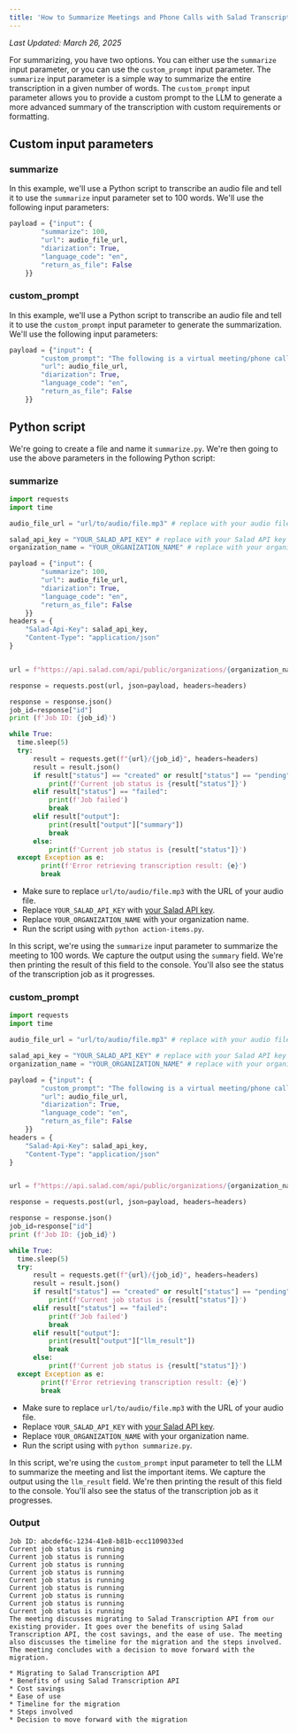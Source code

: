 ```yaml
---
title: 'How to Summarize Meetings and Phone Calls with Salad Transcription API'
---
```


_Last Updated: March 26, 2025_

For summarizing, you have two options. You can either use the `summarize` input parameter, or you can use the
`custom_prompt` input parameter. The `summarize` input parameter is a simple way to summarize the entire transcription
in a given number of words. The `custom_prompt` input parameter allows you to provide a custom prompt to the LLM to
generate a more advanced summary of the transcription with custom requirements or formatting.

## Custom input parameters

### summarize

In this example, we'll use a Python script to transcribe an audio file and tell it to use the `summarize` input
parameter set to 100 words. We'll use the following input parameters:

```python
payload = {"input": {
        "summarize": 100,
        "url": audio_file_url,
        "diarization": True,
        "language_code": "en",
        "return_as_file": False
    }}
```

### custom_prompt

In this example, we'll use a Python script to transcribe an audio file and tell it to use the `custom_prompt` input
parameter to generate the summarization. We'll use the following input parameters:

```python
payload = {"input": {
        "custom_prompt": "The following is a virtual meeting/phone call transcription. Summarize the call and list the important items discussed. Format it in a markdown compatible list to make it easy to read.",
        "url": audio_file_url,
        "diarization": True,
        "language_code": "en",
        "return_as_file": False
    }}
```

## Python script

We're going to create a file and name it `summarize.py`. We're then going to use the above parameters in the following
Python script:

### summarize

```python
import requests
import time

audio_file_url = "url/to/audio/file.mp3" # replace with your audio file URL

salad_api_key = "YOUR_SALAD_API_KEY" # replace with your Salad API key
organization_name = "YOUR_ORGANIZATION_NAME" # replace with your organization name

payload = {"input": {
        "summarize": 100,
        "url": audio_file_url,
        "diarization": True,
        "language_code": "en",
        "return_as_file": False
    }}
headers = {
    "Salad-Api-Key": salad_api_key,
    "Content-Type": "application/json"
}


url = f"https://api.salad.com/api/public/organizations/{organization_name}/inference-endpoints/transcribe/jobs"

response = requests.post(url, json=payload, headers=headers)

response = response.json()
job_id=response["id"]
print (f'Job ID: {job_id}')

while True:
  time.sleep(5)
  try:
      result = requests.get(f"{url}/{job_id}", headers=headers)
      result = result.json()
      if result["status"] == "created" or result["status"] == "pending" or result["status"] == "started" or result["status"] == "running":
          print(f'Current job status is {result["status"]}')
      elif result["status"] == "failed":
          print(f'Job failed')
          break
      elif result["output"]:
          print(result["output"]["summary"])
          break
      else:
          print(f'Current job status is {result["status"]}')
  except Exception as e:
        print(f'Error retrieving transcription result: {e}')
        break
```

- Make sure to replace `url/to/audio/file.mp3` with the URL of your audio file.
- Replace `YOUR_SALAD_API_KEY` with
  [your Salad API key](/container-engine/tutorials/quickstart-api#step-1-obtain-your-api-key).
- Replace `YOUR_ORGANIZATION_NAME` with your organization name.
- Run the script using with `python action-items.py`.

In this script, we're using the `summarize` input parameter to summarize the meeting to 100 words. We capture the output
using the `summary` field. We're then printing the result of this field to the console. You'll also see the status of
the transcription job as it progresses.

### custom_prompt

```python
import requests
import time

audio_file_url = "url/to/audio/file.mp3" # replace with your audio file URL

salad_api_key = "YOUR_SALAD_API_KEY" # replace with your Salad API key
organization_name = "YOUR_ORGANIZATION_NAME" # replace with your organization name

payload = {"input": {
        "custom_prompt": "The following is a virtual meeting/phone call transcription. Summarize the call and list the important items discussed. Format it in a markdown compatible list to make it easy to read.",
        "url": audio_file_url,
        "diarization": True,
        "language_code": "en",
        "return_as_file": False
    }}
headers = {
    "Salad-Api-Key": salad_api_key,
    "Content-Type": "application/json"
}


url = f"https://api.salad.com/api/public/organizations/{organization_name}/inference-endpoints/transcribe/jobs"

response = requests.post(url, json=payload, headers=headers)

response = response.json()
job_id=response["id"]
print (f'Job ID: {job_id}')

while True:
  time.sleep(5)
  try:
      result = requests.get(f"{url}/{job_id}", headers=headers)
      result = result.json()
      if result["status"] == "created" or result["status"] == "pending" or result["status"] == "started" or result["status"] == "running":
          print(f'Current job status is {result["status"]}')
      elif result["status"] == "failed":
          print(f'Job failed')
          break
      elif result["output"]:
          print(result["output"]["llm_result"])
          break
      else:
          print(f'Current job status is {result["status"]}')
  except Exception as e:
        print(f'Error retrieving transcription result: {e}')
        break
```

- Make sure to replace `url/to/audio/file.mp3` with the URL of your audio file.
- Replace `YOUR_SALAD_API_KEY` with
  [your Salad API key](/container-engine/tutorials/quickstart-api#step-1-obtain-your-api-key).
- Replace `YOUR_ORGANIZATION_NAME` with your organization name.
- Run the script using with `python summarize.py`.

In this script, we're using the `custom_prompt` input parameter to tell the LLM to summarize the meeting and list the
important items. We capture the output using the `llm_result` field. We're then printing the result of this field to the
console. You'll also see the status of the transcription job as it progresses.

### Output

```text
Job ID: abcdef6c-1234-41e8-b81b-ecc1109033ed
Current job status is running
Current job status is running
Current job status is running
Current job status is running
Current job status is running
Current job status is running
Current job status is running
Current job status is running
Current job status is running
The meeting discusses migrating to Salad Transcription API from our existing provider. It goes over the benefits of using Salad Transcription API, the cost savings, and the ease of use. The meeting also discusses the timeline for the migration and the steps involved. The meeting concludes with a decision to move forward with the migration.

* Migrating to Salad Transcription API
* Benefits of using Salad Transcription API
* Cost savings
* Ease of use
* Timeline for the migration
* Steps involved
* Decision to move forward with the migration
```
